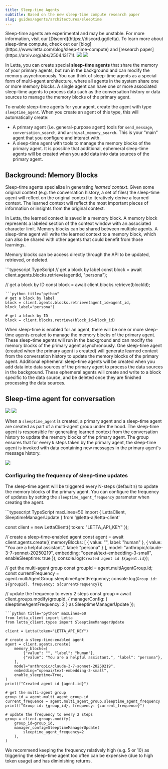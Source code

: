 ```yaml
---
title: Sleep-time Agents
subtitle: Based on the new sleep-time compute research paper
slug: guides/agents/architectures/sleeptime
---
```


<Warning>
Sleep-time agents are experimental and may be unstable. For more information, visit our [Discord](https://discord.gg/letta).
</Warning>

<Note>
To learn more about sleep-time compute, check out our [blog](https://www.letta.com/blog/sleep-time-compute) and [research paper](https://arxiv.org/abs/2504.13171).
</Note>


<img className="light" src="/images/sleep_time.png" />
<img className="dark" src="/images/sleep_time_dark.png" />

In Letta, you can create special **sleep-time agents** that share the memory of your primary agents, but run in the background and can modify the memory asynchronously. You can think of sleep-time agents as a special form of multi-agent architecture, where all agents in the system share one or more memory blocks. A single agent can have one or more associated sleep-time agents to process data such as the conversation history or data sources to manage the memory blocks of the primary agent.

To enable sleep-time agents for your agent, create the agent with type `sleeptime_agent`. When you create an agent of this type, this will automatically create:
* A primary agent (i.e. general-purpose agent) tools for `send_message`, `conversation_search`, and `archival_memory_search`. This is your "main" agent that you configure and interact with.
* A sleep-time agent with tools to manage the memory blocks of the primary agent. It is possible that additional, ephemeral sleep-time agents will be created when you add data into data sources of the primary agent.

## Background: Memory Blocks
Sleep-time agents specialize in generating *learned context*. Given some original context (e.g. the conversation history, a set of files) the sleep-time agent will reflect on the original context to iteratively derive a learned context. The learned context will reflect the most important pieces of information or insights from the original context.

In Letta, the learned context is saved in a memory block. A memory block represents a labeled section of the context window with an associated character limit. Memory blocks can be shared between multiple agents. A sleep-time agent will write the learned context to a memory block, which can also be shared with other agents that could benefit from those learnings.

Memory blocks can be access directly through the API to be updated, retrieved, or deleted.

<CodeGroup>
```typescript TypeScript
// get a block by label
const block = await client.agents.blocks.retrieve(agentId, "persona");

// get a block by ID
const block = await client.blocks.retrieve(blockId);
```
```python title="python"
# get a block by label
block = client.agents.blocks.retrieve(agent_id=agent_id, block_label="persona")

# get a block by ID
block = client.blocks.retrieve(block_id=block_id)
```
</CodeGroup>

When sleep-time is enabled for an agent, there will be one or more sleep-time agents created to manage the memory blocks of the primary agent. These sleep-time agents will run in the background and can modify the memory blocks of the primary agent asynchronously. One sleep-time agent (created when the primary agent is created) will generate learned context from the conversation history to update the memory blocks of the primary agent. Additional ephemeral sleep-time agents will be created when you add data into data sources of the primary agent to process the data sources in the background. These ephemeral agents will create and write to a block specific to the data source, and be deleted once they are finished processing the data sources.

## Sleep-time agent for conversation

<img className="light" src="/images/sleeptime_chat.png" />
<img className="dark" src="/images/sleeptime_chat_dark.png" />

When a `sleeptime_agent` is created, a primary agent and a sleep-time agent are created as part of a multi-agent group under the hood. The sleep-time agent is responsible for generating learned context from the conversation history to update the memory blocks of the primary agent. The group ensures that for every `N` steps taken by the primary agent, the sleep-time agent is invoked with data containing new messages in the primary agent's message history.

<img src="/images/sleeptime_chat_only.gif" />

### Configuring the frequency of sleep-time updates
The sleep-time agent will be triggered every N-steps (default `5`) to update the memory blocks of the primary agent. You can configure the frequency of updates by setting the `sleeptime_agent_frequency` parameter when creating the agent.

<CodeGroup>
```typescript TypeScript maxLines=50
import { LettaClient, SleeptimeManagerUpdate } from '@letta-ai/letta-client'

const client = new LettaClient({ token: "LETTA_API_KEY" });

// create a sleep-time-enabled agent
const agent = await client.agents.create({
    memoryBlocks: [
        { value: "", label: "human" },
        { value: "You are a helpful assistant.", label: "persona" }
    ],
    model: "anthropic/claude-3-7-sonnet-20250219",
    embedding: "openai/text-embedding-3-small",
    enableSleeptime: true
});
console.log(`Created agent id ${agent.id}`);

// get the multi-agent group
const groupId = agent.multiAgentGroup.id;
const currentFrequency = agent.multiAgentGroup.sleeptimeAgentFrequency;
console.log(`Group id: ${groupId}, frequency: ${currentFrequency}`);

// update the frequency to every 2 steps
const group = await client.groups.modify(groupId, {
    managerConfig: {
        sleeptimeAgentFrequency: 2
    } as SleeptimeManagerUpdate
});
```
```python title="python" maxLines=50
from letta_client import Letta
from letta_client.types import SleeptimeManagerUpdate

client = Letta(token="LETTA_API_KEY")

# create a sleep-time-enabled agent
agent = client.agents.create(
    memory_blocks=[
        {"value": "", "label": "human"},
        {"value": "You are a helpful assistant.", "label": "persona"},
    ],
    model="anthropic/claude-3-7-sonnet-20250219",
    embedding="openai/text-embedding-3-small",
    enable_sleeptime=True,
)
print(f"Created agent id {agent.id}")

# get the multi-agent group
group_id = agent.multi_agent_group.id
current_frequence = agent.multi_agent_group.sleeptime_agent_frequency
print(f"Group id: {group_id}, frequency: {current_frequence}")

# update the frequency to every 2 steps
group = client.groups.modify(
    group_id=group_id,
    manager_config=SleeptimeManagerUpdate(
        sleeptime_agent_frequency=2
    ),
)
```
</CodeGroup>
We recommend keeping the frequency relatively high (e.g. 5 or 10) as triggering the sleep-time agent too often can be expensive (due to high token usage) and has diminishing returns.
